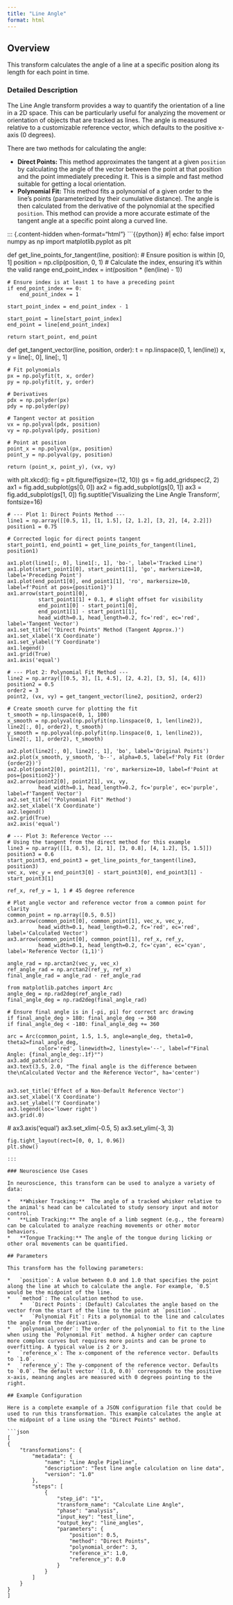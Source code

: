 ```yaml
---
title: "Line Angle"
format: html
---
```


## Overview

This transform calculates the angle of a line at a specific position along its length for each point in time.

### Detailed Description

The Line Angle transform provides a way to quantify the orientation of a line in a 2D space. This can be particularly useful for analyzing the movement or orientation of objects that are tracked as lines. The angle is measured relative to a customizable reference vector, which defaults to the positive x-axis (0 degrees).

There are two methods for calculating the angle:

*   **Direct Points:** This method approximates the tangent at a given `position` by calculating the angle of the vector between the point at that position and the point immediately preceding it. This is a simple and fast method suitable for getting a local orientation.
*   **Polynomial Fit:** This method fits a polynomial of a given order to the line's points (parameterized by their cumulative distance). The angle is then calculated from the derivative of the polynomial at the specified `position`. This method can provide a more accurate estimate of the tangent angle at a specific point along a curved line.

::: {.content-hidden when-format="html"}
```{{python}}
#| echo: false
import numpy as np
import matplotlib.pyplot as plt

def get_line_points_for_tangent(line, position):
    # Ensure position is within [0, 1]
    position = np.clip(position, 0, 1)
    # Calculate the index, ensuring it's within the valid range
    end_point_index = int(position * (len(line) - 1))
    
    # Ensure index is at least 1 to have a preceding point
    if end_point_index == 0:
        end_point_index = 1
        
    start_point_index = end_point_index - 1
    
    start_point = line[start_point_index]
    end_point = line[end_point_index]
    
    return start_point, end_point


def get_tangent_vector(line, position, order):
    t = np.linspace(0, 1, len(line))
    x, y = line[:, 0], line[:, 1]

    # Fit polynomials
    px = np.polyfit(t, x, order)
    py = np.polyfit(t, y, order)

    # Derivatives
    pdx = np.polyder(px)
    pdy = np.polyder(py)

    # Tangent vector at position
    vx = np.polyval(pdx, position)
    vy = np.polyval(pdy, position)
    
    # Point at position
    point_x = np.polyval(px, position)
    point_y = np.polyval(py, position)
    
    return (point_x, point_y), (vx, vy)

with plt.xkcd():
    fig = plt.figure(figsize=(12, 10))
    gs = fig.add_gridspec(2, 2)
    ax1 = fig.add_subplot(gs[0, 0])
    ax2 = fig.add_subplot(gs[0, 1])
    ax3 = fig.add_subplot(gs[1, 0])
    fig.suptitle('Visualizing the Line Angle Transform', fontsize=16)


    # --- Plot 1: Direct Points Method ---
    line1 = np.array([[0.5, 1], [1, 1.5], [2, 1.2], [3, 2], [4, 2.2]])
    position1 = 0.75
    
    # Corrected logic for direct points tangent
    start_point1, end_point1 = get_line_points_for_tangent(line1, position1)

    ax1.plot(line1[:, 0], line1[:, 1], 'bo-', label='Tracked Line')
    ax1.plot(start_point1[0], start_point1[1], 'go', markersize=10, label='Preceding Point')
    ax1.plot(end_point1[0], end_point1[1], 'ro', markersize=10, label=f'Point at pos={position1}')
    ax1.arrow(start_point1[0], 
              start_point1[1] + 0.1, # slight offset for visibility
              end_point1[0] - start_point1[0], 
              end_point1[1] - start_point1[1],
              head_width=0.1, head_length=0.2, fc='red', ec='red', label='Tangent Vector')
    ax1.set_title('"Direct Points" Method (Tangent Approx.)')
    ax1.set_xlabel('X Coordinate')
    ax1.set_ylabel('Y Coordinate')
    ax1.legend()
    ax1.grid(True)
    ax1.axis('equal')

    # --- Plot 2: Polynomial Fit Method ---
    line2 = np.array([[0.5, 3], [1, 4.5], [2, 4.2], [3, 5], [4, 6]])
    position2 = 0.5
    order2 = 3
    point2, (vx, vy) = get_tangent_vector(line2, position2, order2)
    
    # Create smooth curve for plotting the fit
    t_smooth = np.linspace(0, 1, 100)
    x_smooth = np.polyval(np.polyfit(np.linspace(0, 1, len(line2)), line2[:, 0], order2), t_smooth)
    y_smooth = np.polyval(np.polyfit(np.linspace(0, 1, len(line2)), line2[:, 1], order2), t_smooth)

    ax2.plot(line2[:, 0], line2[:, 1], 'bo', label='Original Points')
    ax2.plot(x_smooth, y_smooth, 'b--', alpha=0.5, label=f'Poly Fit (Order {order2})')
    ax2.plot(point2[0], point2[1], 'ro', markersize=10, label=f'Point at pos={position2}')
    ax2.arrow(point2[0], point2[1], vx, vy,
              head_width=0.1, head_length=0.2, fc='purple', ec='purple', label=f'Tangent Vector')
    ax2.set_title('"Polynomial Fit" Method')
    ax2.set_xlabel('X Coordinate')
    ax2.legend()
    ax2.grid(True)
    ax2.axis('equal')
    
    # --- Plot 3: Reference Vector ---
    # Using the tangent from the direct method for this example
    line3 = np.array([[1, 0.5], [2, 1], [3, 0.8], [4, 1.2], [5, 1.5]])
    position3 = 0.6
    start_point3, end_point3 = get_line_points_for_tangent(line3, position3)
    vec_x, vec_y = end_point3[0] - start_point3[0], end_point3[1] - start_point3[1]
    
    ref_x, ref_y = 1, 1 # 45 degree reference
    
    # Plot angle vector and reference vector from a common point for clarity
    common_point = np.array([0.5, 0.5])
    ax3.arrow(common_point[0], common_point[1], vec_x, vec_y,
              head_width=0.1, head_length=0.2, fc='red', ec='red', label='Calculated Vector')
    ax3.arrow(common_point[0], common_point[1], ref_x, ref_y,
              head_width=0.1, head_length=0.2, fc='cyan', ec='cyan', label='Reference Vector (1,1)')
              
    angle_rad = np.arctan2(vec_y, vec_x)
    ref_angle_rad = np.arctan2(ref_y, ref_x)
    final_angle_rad = angle_rad - ref_angle_rad
    
    from matplotlib.patches import Arc
    angle_deg = np.rad2deg(ref_angle_rad)
    final_angle_deg = np.rad2deg(final_angle_rad)
    
    # Ensure final angle is in [-pi, pi] for correct arc drawing
    if final_angle_deg > 180: final_angle_deg -= 360
    if final_angle_deg < -180: final_angle_deg += 360

    arc = Arc(common_point, 1.5, 1.5, angle=angle_deg, theta1=0, theta2=final_angle_deg,
              color='red', linewidth=2, linestyle='--', label=f"Final Angle: {final_angle_deg:.1f}°")
    ax3.add_patch(arc)
    ax3.text(3.5, 2.0, "The final angle is the difference between the\nCalculated Vector and the Reference Vector", ha='center')


    ax3.set_title('Effect of a Non-Default Reference Vector')
    ax3.set_xlabel('X Coordinate')
    ax3.set_ylabel('Y Coordinate')
    ax3.legend(loc='lower right')
    ax3.grid(.0)
   # ax3.axis('equal')
    ax3.set_xlim(-0.5, 5)
    ax3.set_ylim(-3, 3)

    
    fig.tight_layout(rect=[0, 0, 1, 0.96])
    plt.show()


```
:::

### Neuroscience Use Cases

In neuroscience, this transform can be used to analyze a variety of data:

*   **Whisker Tracking:**  The angle of a tracked whisker relative to the animal's head can be calculated to study sensory input and motor control.
*   **Limb Tracking:** The angle of a limb segment (e.g., the forearm) can be calculated to analyze reaching movements or other motor behaviors.
*   **Tongue Tracking:** The angle of the tongue during licking or other oral movements can be quantified.

## Parameters

This transform has the following parameters:

*   `position`: A value between 0.0 and 1.0 that specifies the point along the line at which to calculate the angle. For example, `0.5` would be the midpoint of the line.
*   `method`: The calculation method to use.
    *   `Direct Points`: (Default) Calculates the angle based on the vector from the start of the line to the point at `position`.
    *   `Polynomial Fit`: Fits a polynomial to the line and calculates the angle from the derivative.
*   `polynomial_order`: The order of the polynomial to fit to the line when using the `Polynomial Fit` method. A higher order can capture more complex curves but requires more points and can be prone to overfitting. A typical value is 2 or 3.
*   `reference_x`: The x-component of the reference vector. Defaults to `1.0`.
*   `reference_y`: The y-component of the reference vector. Defaults to `0.0`. The default vector `(1.0, 0.0)` corresponds to the positive x-axis, meaning angles are measured with 0 degrees pointing to the right.

## Example Configuration

Here is a complete example of a JSON configuration file that could be used to run this transformation. This example calculates the angle at the midpoint of a line using the "Direct Points" method.

```json
[
{
    "transformations": {
        "metadata": {
            "name": "Line Angle Pipeline",
            "description": "Test line angle calculation on line data",
            "version": "1.0"
        },
        "steps": [
            {
                "step_id": "1",
                "transform_name": "Calculate Line Angle",
                "phase": "analysis",
                "input_key": "test_line",
                "output_key": "line_angles",
                "parameters": {
                    "position": 0.5,
                    "method": "Direct Points",
                    "polynomial_order": 3,
                    "reference_x": 1.0,
                    "reference_y": 0.0
                }
            }
        ]
    }
}
]
```
